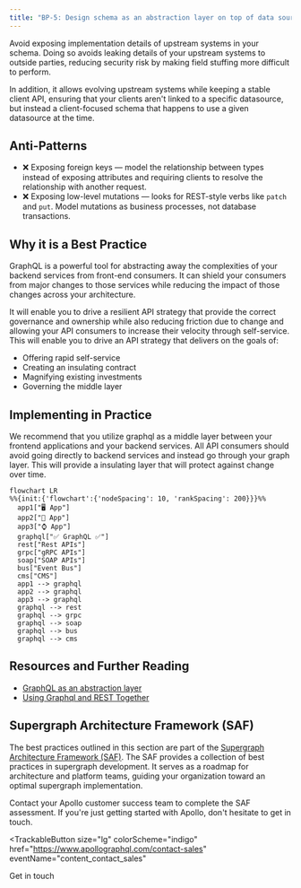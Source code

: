 ```yaml
---
title: "BP-5: Design schema as an abstraction layer on top of data sources"
---
```


Avoid exposing implementation details of upstream systems in your schema. Doing so avoids leaking details of your upstream systems to outside parties, reducing security risk by making field stuffing more difficult to perform.

In addition, it allows evolving upstream systems while keeping a stable client API, ensuring that your clients aren't linked to a specific datasource, but instead a client-focused schema that happens to use a given datasource at the time.

## Anti-Patterns
- ❌ Exposing foreign keys — model the relationship between types instead of exposing attributes and requiring clients to resolve the relationship with another request.
- ❌ Exposing low-level mutations — looks for REST-style verbs like `patch` and `put`. Model mutations as business processes, not database transactions.

## Why it is a Best Practice
GraphQL is a powerful tool for abstracting away the complexities of your backend services from front-end consumers. It 
can shield your consumers from major changes to those services while reducing the impact of those changes across your 
architecture.

It will enable you to drive a resilient API strategy that provide the correct governance and ownership while also reducing 
friction due to change and allowing your API consumers to increase their velocity through self-service. This will enable you to drive
an API strategy that delivers on the goals of:

- Offering rapid self-service
- Creating an insulating contract
- Magnifying existing investments
- Governing the middle layer

## Implementing in Practice
We recommend that you utilize graphql as a middle layer between your frontend applications and your backend services. All API consumers
should avoid going directly to backend services and instead go through your graph layer. This will provide a insulating layer that will
protect against change over time.

```mermaid
flowchart LR
%%{init:{'flowchart':{'nodeSpacing': 10, 'rankSpacing': 200}}}%%
  app1["🖥️ App"]
  app2["📱 App"]
  app3["⌚️ App"]
  graphql["✅ GraphQL ✅"]
  rest["Rest APIs"]
  grpc["gRPC APIs"]
  soap["SOAP APIs"]
  bus["Event Bus"]
  cms["CMS"]
  app1 --> graphql
  app2 --> graphql
  app3 --> graphql
  graphql --> rest
  graphql --> grpc
  graphql --> soap
  graphql --> bus
  graphql --> cms
```

## Resources and Further Reading
- [GraphQL as an abstraction layer](/technotes/TN0043-using-graphql-for-abstraction/)
- [Using Graphql and REST Together](/technotes/TN0044-graphql-and-rest-together/)

## Supergraph Architecture Framework (SAF)
The best practices outlined in this section are part of the [Supergraph Architecture Framework (SAF)](/graphos/enterprise/supergraph-architecture-framework). The SAF provides a collection of best practices in supergraph development. 
It serves as a roadmap for architecture and platform teams, guiding your organization toward an optimal supergraph implementation.

Contact your Apollo customer success team to complete the SAF assessment. If you're just getting started with Apollo, don't hesitate to get in touch.

<TrackableButton
  size="lg"
  colorScheme="indigo"
  href="https://www.apollographql.com/contact-sales"
  eventName="content_contact_sales"
>
  Get in touch
</TrackableButton>